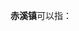 '''赤溪镇'''可以指：
{{PRC admin/disambig|33/03/27/117/000|35/09/02/106/000|44/07/81/108/000}}
{{disambig|cat=三字中国镇名消歧义}}